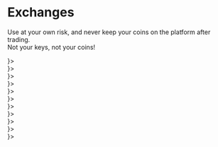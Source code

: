 
# Exchanges

Use at your own risk, and never keep your coins on the platform after trading.  
Not your keys, not your coins!

<Cards>
  <Card title="TradeOgre" href="https://tradeogre.com/exchange/XEL-USDT" image icon={<img width={25} src="/exchanges/tradeogre_logo.webp" />}>
    <div style={{backgroundImage: `url(/exchanges/tradeogre.webp)`}} className={styles.image} />
  </Card>
  <Card title="Exbitron" href="https://exbitron.com/trade?market=XEL-USDT" image icon={<img width={25} src="/exchanges/exbitron_logo.webp" />}>
    <div style={{backgroundImage: `url(/exchanges/exbitron.webp)`}} className={styles.image} />
  </Card>
  <Card title="Seven Seas Exchange" href="https://www.sevenseas.exchange/market/XEL-USDT" image icon={<img width={25} src="/exchanges/sevenseas_logo.webp" />}>
    <div style={{backgroundImage: `url(/exchanges/sevenseas.webp)`}} className={styles.image} />
  </Card>
  <Card title="NonKYC" href="https://nonkyc.io/market/XEL_USDT" image icon={<img width={25} src="/exchanges/nonkyc_logo.webp" />}>
    <div style={{backgroundImage: `url(/exchanges/nonkyc.webp)`}} className={styles.image} />
  </Card>
  <Card title="Xeggex" href="https://xeggex.com/market/XEL_USDT" image icon={<img width={25} src="/exchanges/xeggex_logo.webp" />}>
    <div style={{backgroundImage: `url(/exchanges/xeggex.webp)`}} className={styles.image} />
  </Card>
  <Card title="CoinEx" href="https://www.coinex.com/en/exchange/xel-usdt" image icon={<img width={25} src="/exchanges/coinex_logo.webp" />}>
    <div style={{backgroundImage: `url(/exchanges/coinex.webp)`}} className={styles.image} />
  </Card>
  <Card title="MEXC" href="https://www.mexc.com/exchange/XEL_USDT" image icon={<img width={25} src="/exchanges/mexc_logo.webp" />}>
    <div style={{backgroundImage: `url(/exchanges/mexc.webp)`}} className={styles.image} />
  </Card>
  <Card title="Biconomy" href="https://www.biconomy.com/exchange/XEL_USDT" image icon={<img width={25} src="/exchanges/biconomy_logo.webp" />}>
    <div style={{backgroundImage: `url(/exchanges/biconomy.webp)`}} className={styles.image} />
  </Card>
  <Card title="SafeTrade" href="https://safe.trade/exchange/XEL-USDT" image icon={<img width={25} src="/exchanges/safetrade_logo.webp" />}>
    <div style={{backgroundImage: `url(/exchanges/safetrade.webp)`}} className={styles.image} />
  </Card>
  <Card title="Bit" href="https://www.bit.com/spot?pair=XEL-USDT" image icon={<img width={25} src="/exchanges/bit_logo.webp" />}>
    <div style={{backgroundImage: `url(/exchanges/bit.webp)`}} className={styles.image} />
  </Card>
  <Card title="XT" href="https://www.xt.com/en/trade/xel_usdt" image icon={<img width={25} src="/exchanges/xt_logo.webp" />}>
    <div style={{backgroundImage: `url(/exchanges/xt.webp)`}} className={styles.image} />
  </Card>
</Cards>